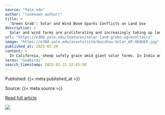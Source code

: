 ```yaml
---
source: "Yale.edu"
author: "(unknown author)"
title: >
  'Green Grab': Solar and Wind Boom Sparks Conflicts on Land Use
description: >
  Solar and wind farms are proliferating and increasingly taking up land worldwide, prompting criticism from rural communities and environmentalists. Solutions range from growing crops or grazing livestock under PV panels to putting floating solar farms on lake…
url: "https://e360.yale.edu/features/solar-land-grabs-agrovoltaics"
image: "https://e360.yale.edu/assets/site/Guizhou-Solar_AP-HEADER.jpg"
published_at: 2025-02-20
content: >
  In California, sheep safely graze amid giant solar farms. In India and Mexico, solar panels on stilts power remote villages while shading and watering crops. Across Asia, photovoltaics spread over th… [+13457 chars]
terms: "Seabirds"
search_timestamp: 2025-02-21 12:45:50
---
```



Published: {{< meta published_at >}}


Source: {{< meta source >}}


[Read full article]({{< meta url >}}){target='_blank'}



![](`r rmarkdown::metadata$image[1]`)
